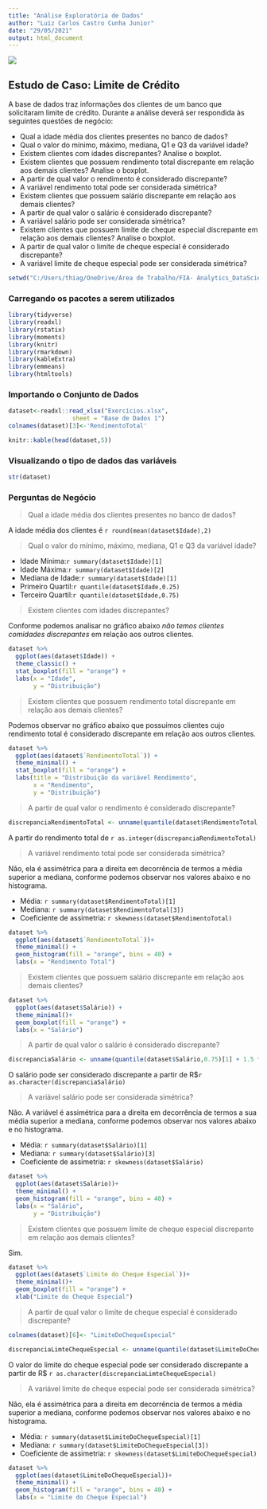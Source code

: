 ---
title: "Análise Exploratória de Dados"
author: "Luiz Carlos Castro Cunha Junior"
date: "29/05/2021"
output: html_document
---
![](download.png)

## Estudo de Caso: Limite de Crédito
A base de dados traz informações dos clientes de um banco que solicitaram limite de crédito. Durante a análise deverá ser respondida às seguintes questões de negócio:

* Qual a idade média dos clientes presentes no banco de dados? 
* Qual o valor do mínimo, máximo, mediana, Q1 e Q3 da variável idade? 
* Existem clientes com idades discrepantes? Analise o boxplot.
* Existem clientes que possuem rendimento total discrepante em relação aos demais clientes? Analise o boxplot. 
* A partir de qual valor o rendimento é considerado discrepante?
* A variável rendimento total pode ser considerada simétrica?
* Existem clientes que possuem salário discrepante em relação aos demais clientes? 
* A partir de qual valor o salário é considerado discrepante?
* A variável salário pode ser considerada simétrica?
* Existem clientes que possuem limite de cheque especial discrepante em relação aos demais clientes? Analise o boxplot. 
* A partir de qual valor o limite de cheque especial é considerado discrepante?
* A variável limite de cheque especial pode ser considerada simétrica?

```{r, include=FALSE}
setwd("C:/Users/thiag/OneDrive/Área de Trabalho/FIA- Analytics_DataScience/Analytics/20-05-21/20.05.2021 e 25.05.2021 - Analise Exploratória de Dados - Profa. Patricia Ueda")

```

### Carregando os pacotes a serem utilizados

```{r Carregando os pacotes a serem utilizados, message = FALSE, warning = FALSE}
library(tidyverse)
library(readxl)
library(rstatix)
library(moments)
library(knitr)
library(rmarkdown)
library(kableExtra)
library(emmeans)
library(htmltools)
```
### Importando o Conjunto de Dados

```{r Importando os dados e visualizando as primeiras colunas, warnings = FALSE}

dataset<-readxl::read_xlsx("Exercícios.xlsx",
                  sheet = "Base de Dados 1")
colnames(dataset)[3]<-'RendimentoTotal'

knitr::kable(head(dataset,5))
```
### Visualizando o tipo de dados das variáveis

```{r Visualizando os tipos de dados}

str(dataset)
``` 

### Perguntas de Negócio

> Qual a idade média dos clientes presentes no banco de dados?

A idade média dos clientes é `r round(mean(dataset$Idade),2)`

> Qual o valor do mínimo, máximo, mediana, Q1 e Q3 da variável idade?

* Idade Mínima:`r summary(dataset$Idade)[1]`
* Idade Máxima:`r summary(dataset$Idade)[2]`
* Mediana de Idade:`r summary(dataset$Idade)[1]`
* Primeiro Quartil:`r quantile(dataset$Idade,0.25)`
* Terceiro Quartil:`r quantile(dataset$Idade,0.75)`

> Existem clientes com idades discrepantes? 

Conforme podemos analisar no gráfico abaixo *não temos clientes comidades discrepantes* em relação aos outros clientes.

```{r,echo =FALSE , warning=FALSE}
dataset %>%
  ggplot(aes(dataset$Idade)) +
  theme_classic() +
  stat_boxplot(fill = "orange") +
  labs(x = "Idade",
       y = "Distribuição")
```

> Existem clientes que possuem rendimento total discrepante em relação aos demais clientes? 

Podemos observar no gráfico abaixo que possuímos clientes cujo rendimento total é considerado discrepante em relação aos outros clientes. 
```{r Boxplot do rendimento dos clientes,echo=FALSE, warning= FALSE}
dataset %>%
  ggplot(aes(dataset$`RendimentoTotal`)) +
  theme_minimal() + 
  stat_boxplot(fill = "orange") + 
  labs(title = "Distribuição da variável Rendimento",
       x = "Rendimento",
       y = "Distribuição")
```

> A partir de qual valor o rendimento é considerado discrepante?

```{r,include = FALSE}
discrepanciaRendimentoTotal <- unname(quantile(dataset$RendimentoTotal,0.75)[1] + 1.5 * IQR(dataset$RendimentoTotal))
```

A partir do rendimento total de `r as.integer(discrepanciaRendimentoTotal) `

> A variável rendimento total pode ser considerada simétrica?

Não, ela é assimétrica para a direita em decorrência de termos a média superior a mediana, conforme podemos observar nos valores abaixo e no histograma.

* Média: `r summary(dataset$RendimentoTotal)[1] ` 
* Mediana: `r summary(dataset$RendimentoTotal[3])`
* Coeficiente de assimetria: `r skewness(dataset$RendimentoTotal)`


```{r, echo = FALSE, warning=FALSE}

dataset %>%
  ggplot(aes(dataset$`RendimentoTotal`))+
  theme_minimal() +
  geom_histogram(fill = "orange", bins = 40) +
  labs(x = "Rendimento Total")
```

> Existem clientes que possuem salário discrepante em relação aos demais clientes?



```{r, echo = FALSE, warning=FALSE}
dataset %>%
  ggplot(aes(dataset$Salário)) +
  theme_minimal()+
  geom_boxplot(fill = "orange") +
  labs(x = "Salário")
```

> A partir de qual valor o salário é considerado discrepante?

```{r,include = FALSE}
discrepanciaSalário <- unname(quantile(dataset$Salário,0.75)[1] + 1.5 * IQR(dataset$Salário))
```

O salário pode ser considerado discrepante a partir de R$`r as.character(discrepanciaSalário) ` 

> A variável salário pode ser considerada simétrica?

Não. A variável é assimétrica para a direita em decorrência de termos a sua média superior a mediana, conforme podemos observar nos valores abaixo e no histograma.

* Média: `r summary(dataset$Salário)[1] ` 
* Mediana: `r summary(dataset$Salário)[3]`
* Coeficiente de assimetria: `r skewness(dataset$Salário)`


```{r, echo = FALSE, warning=FALSE}

dataset %>%
  ggplot(aes(dataset$Salário))+
  theme_minimal() +
  geom_histogram(fill = "orange", bins = 40) +
  labs(x = "Salário",
       y = "Distribuição")
```

> Existem clientes que possuem limite de cheque especial discrepante em relação aos demais clientes?  

Sim.


```{r, echo =FALSE, warning=FALSE}

dataset %>%
  ggplot(aes(dataset$`Limite do Cheque Especial`))+
  theme_minimal()+
  geom_boxplot(fill = "orange") + 
  xlab("Limite do Cheque Especial")

```


> A partir de qual valor o limite de cheque especial é considerado discrepante?

```{r,include = FALSE}
colnames(dataset)[6]<- "LimiteDoChequeEspecial"

discrepanciaLimteChequeEspecial <- unname(quantile(dataset$LimiteDoChequeEspecial,0.75)[1] + 1.5 * IQR(dataset$LimiteDoChequeEspecial))

```

O valor do limite do cheque especial pode ser considerado discrepante a partir de R$ `r as.character(discrepanciaLimteChequeEspecial) `



> A variável limite de cheque especial pode ser considerada simétrica?


Não, ela é assimétrica para a direita em decorrência de termos a média superior a mediana, conforme podemos observar nos valores abaixo e no histograma.



* Média: `r summary(dataset$LimiteDoChequeEspecial)[1] ` 
* Mediana: `r summary(dataset$LimiteDoChequeEspecial[3])`
* Coeficiente de assimetria: `r skewness(dataset$LimiteDoChequeEspecial)`



```{r, echo = FALSE, warning=FALSE}

dataset %>%
  ggplot(aes(dataset$LimiteDoChequeEspecial))+
  theme_minimal() +
  geom_histogram(fill = "orange", bins = 40) +
  labs(x = "Limite do Cheque Especial")
```



